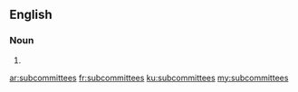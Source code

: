 ==English==

===Noun===
{{head|en|plural}}

# {{plural of|subcommittee|lang=en|nocat=1}}

[[ar:subcommittees]]
[[fr:subcommittees]]
[[ku:subcommittees]]
[[my:subcommittees]]